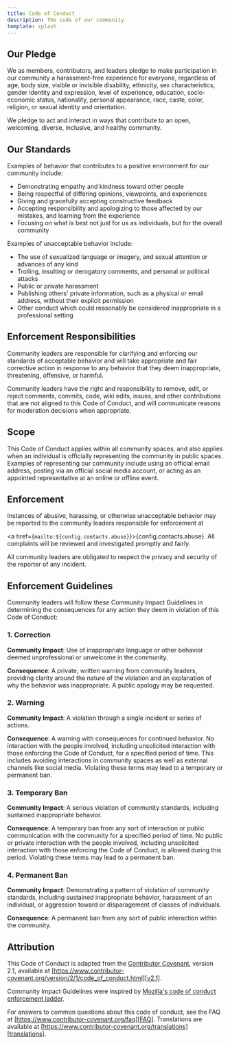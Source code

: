 ```yaml
---
title: Code of Conduct
description: The code of our community
template: splash
---
```



## Our Pledge

We as members, contributors, and leaders pledge to make participation in our community a harassment-free experience for
everyone, regardless of age, body size, visible or invisible disability, ethnicity, sex characteristics, gender identity
and expression, level of experience, education, socio-economic status, nationality, personal appearance, race, caste,
color, religion, or sexual identity and orientation.

We pledge to act and interact in ways that contribute to an open, welcoming, diverse, inclusive, and healthy community.

## Our Standards

Examples of behavior that contributes to a positive environment for our community include:

- Demonstrating empathy and kindness toward other people
- Being respectful of differing opinions, viewpoints, and experiences
- Giving and gracefully accepting constructive feedback
- Accepting responsibility and apologizing to those affected by our mistakes, and learning from the experience
- Focusing on what is best not just for us as individuals, but for the overall community

Examples of unacceptable behavior include:

- The use of sexualized language or imagery, and sexual attention or advances of any kind
- Trolling, insulting or derogatory comments, and personal or political attacks
- Public or private harassment
- Publishing others' private information, such as a physical or email address, without their explicit permission
- Other conduct which could reasonably be considered inappropriate in a professional setting

## Enforcement Responsibilities

Community leaders are responsible for clarifying and enforcing our standards of acceptable behavior and will take
appropriate and fair corrective action in response to any behavior that they deem inappropriate, threatening, offensive,
or harmful.

Community leaders have the right and responsibility to remove, edit, or reject comments, commits, code, wiki edits,
issues, and other contributions that are not aligned to this Code of Conduct, and will communicate reasons for
moderation decisions when appropriate.

## Scope

This Code of Conduct applies within all community spaces, and also applies when an individual is officially representing
the community in public spaces. Examples of representing our community include using an official email address, posting
via an official social media account, or acting as an appointed representative at an online or offline event.

## Enforcement

Instances of abusive, harassing, or otherwise unacceptable behavior may be reported to the community leaders responsible
for enforcement at

<a href={`mailto:${config.contacts.abuse}`}>{config.contacts.abuse}</a>. All complaints will be reviewed and
investigated promptly and fairly.

All community leaders are obligated to respect the privacy and security of the reporter of any incident.

## Enforcement Guidelines

Community leaders will follow these Community Impact Guidelines in determining the consequences for any action they deem
in violation of this Code of Conduct:

### 1. Correction

**Community Impact**: Use of inappropriate language or other behavior deemed unprofessional or unwelcome in the
community.

**Consequence**: A private, written warning from community leaders, providing clarity around the nature of the violation
and an explanation of why the behavior was inappropriate. A public apology may be requested.

### 2. Warning

**Community Impact**: A violation through a single incident or series of actions.

**Consequence**: A warning with consequences for continued behavior. No interaction with the people involved, including
unsolicited interaction with those enforcing the Code of Conduct, for a specified period of time. This includes avoiding
interactions in community spaces as well as external channels like social media. Violating these terms may lead to a
temporary or permanent ban.

### 3. Temporary Ban

**Community Impact**: A serious violation of community standards, including sustained inappropriate behavior.

**Consequence**: A temporary ban from any sort of interaction or public communication with the community for a specified
period of time. No public or private interaction with the people involved, including unsolicited interaction with those
enforcing the Code of Conduct, is allowed during this period. Violating these terms may lead to a permanent ban.

### 4. Permanent Ban

**Community Impact**: Demonstrating a pattern of violation of community standards, including sustained inappropriate
behavior, harassment of an individual, or aggression toward or disparagement of classes of individuals.

**Consequence**: A permanent ban from any sort of public interaction within the community.

## Attribution

This Code of Conduct is adapted from the [Contributor Covenant][homepage], version 2.1, available at
[https://www.contributor-covenant.org/version/2/1/code_of_conduct.html][v2.1].

Community Impact Guidelines were inspired by [Mozilla's code of conduct enforcement ladder][Mozilla CoC].

For answers to common questions about this code of conduct, see the FAQ at
[https://www.contributor-covenant.org/faq][FAQ]. Translations are available at
[https://www.contributor-covenant.org/translations][translations].

[homepage]: https://www.contributor-covenant.org
[v2.1]: https://www.contributor-covenant.org/version/2/1/code_of_conduct.html
[Mozilla CoC]: https://github.com/mozilla/diversity
[FAQ]: https://www.contributor-covenant.org/faq
[translations]: https://www.contributor-covenant.org/translations
